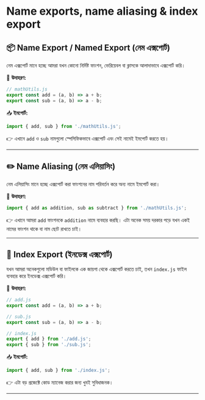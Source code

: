 # Name exports, name aliasing & index export
## 📦 **Name Export / Named Export (নেম এক্সপোর্ট)**

নেম এক্সপোর্ট মানে হচ্ছে আমরা যখন কোনো নির্দিষ্ট ফাংশন, ভেরিয়েবল বা ক্লাসকে আলাদাভাবে এক্সপোর্ট করি।

📘 **উদাহরণ:**

```jsx
// mathUtils.js
export const add = (a, b) => a + b;
export const sub = (a, b) => a - b;
```

📥 **ইমপোর্ট:**

```jsx
import { add, sub } from './mathUtils.js';
```

👉 এখানে `add` ও `sub` নামগুলো স্পেসিফিকভাবে এক্সপোর্ট এবং সেই নামেই ইমপোর্ট করতে হয়।

---

## ✏️ **Name Aliasing (নেম এলিয়াসিং)**

নেম এলিয়াসিং মানে হচ্ছে এক্সপোর্ট করা ফাংশনের নাম পরিবর্তন করে অন্য নামে ইমপোর্ট করা।

📘 **উদাহরণ:**

```jsx
import { add as addition, sub as subtract } from './mathUtils.js';
```

👉 এখানে আমরা `add` ফাংশনকে `addition` নামে ব্যবহার করছি। এটা অনেক সময় দরকার পড়ে যখন একই নামের ফাংশন থাকে বা নাম ছোট রাখতে চাই।

---

## 🧩 **Index Export (ইনডেক্স এক্সপোর্ট)**

যখন আমরা অনেকগুলো মডিউল বা ফাইলকে এক জায়গা থেকে এক্সপোর্ট করতে চাই, তখন `index.js` ফাইল ব্যবহার করে ইনডেক্স এক্সপোর্ট করি।

📘 **উদাহরণ:**

```jsx
// add.js
export const add = (a, b) => a + b;

// sub.js
export const sub = (a, b) => a - b;

// index.js
export { add } from './add.js';
export { sub } from './sub.js';
```

📥 **ইমপোর্ট:**

```jsx
import { add, sub } from './index.js';
```

👉 এটা বড় প্রজেক্টে কোড ম্যানেজ করার জন্য খুবই সুবিধাজনক।

---